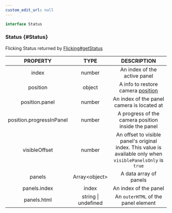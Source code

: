 ```yaml
---
custom_edit_url: null
---
```


```ts
interface Status
```

### Status {#Status}

<div className="bulma-tags">

</div>

Flicking Status returned by [Flicking#getStatus](Flicking#getStatus)

|PROPERTY|TYPE|DESCRIPTION|
|:---:|:---:|:---:|
|index|number|An index of the active panel|
|position|object|A info to restore camera [position](Camera#position)|
|position.panel|number|An index of the panel camera is located at|
|position.progressInPanel|number|A progress of the camera position inside the panel|
|visibleOffset|number|An offset to visible panel's original index. This value is available only when `visiblePanelsOnly` is `true`|
|panels|Array&lt;object&gt;|A data array of panels|
|panels.index|index|An index of the panel|
|panels.html|string \| undefined|An `outerHTML` of the panel element|

